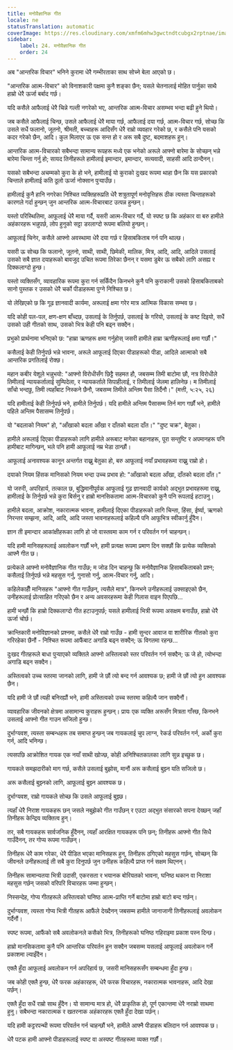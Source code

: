```yaml
---
title: मनोवैज्ञानिक गीत
locale: ne
statusTranslation: automatic
coverImage: https://res.cloudinary.com/xmfm6mhw3gwctndtcubgx2rptnae/image/upload/v1740468922/small_cover_tratado_de_psicologia_revolucionaria_a4c0dca4e0.webp
sidebar:
    label: 24. मनोवैज्ञानिक गीत
    order: 24
---
```

अब "आन्तरिक विचार" भनिने कुरामा धेरै गम्भीरताका साथ सोच्ने बेला आएको छ।

"आन्तरिक आत्म-विचार" को विनाशकारी पक्षमा कुनै शङ्का छैन; यसले चेतनालाई मोहित पार्नुका साथै हाम्रो धेरै ऊर्जा बर्बाद गर्छ।

यदि कसैले आफैलाई धेरै चिन्ने गल्ती नगरेको भए, आन्तरिक आत्म-विचार असम्भव भन्दा बढी हुने थियो।

जब कसैले आफैलाई चिन्छ, उसले आफैलाई धेरै माया गर्छ, आफैलाई दया गर्छ, आत्म-विचार गर्छ, सोच्छ कि उसले सधैं फलानो, जूतनो, श्रीमती, बच्चाहरू आदिसँग धेरै राम्रो व्यवहार गरेको छ, र कसैले पनि यसको कदर गरेको छैन, आदि। कुल मिलाएर ऊ एक सन्त हो र अरू सबै दुष्ट, बदमाशहरू हुन्।

आन्तरिक आत्म-विचारको सबैभन्दा सामान्य रूपहरू मध्ये एक भनेको अरूले आफ्नो बारेमा के सोच्छन् भन्ने बारेमा चिन्ता गर्नु हो; सायद तिनीहरूले हामीलाई इमान्दार, इमान्दार, सत्यवादी, साहसी आदि ठान्दैनन्।

यसको सबैभन्दा अचम्मको कुरा के हो भने, हामीलाई यो कुराको दुःखद रूपमा थाहा छैन कि यस प्रकारको चिन्ताले हामीलाई कति ठूलो ऊर्जा नोक्सान पुर्‍याउँछ।

हामीलाई कुनै हानि नगरेका निश्चित व्यक्तिहरूप्रति धेरै शत्रुतापूर्ण मनोवृत्तिहरू ठीक त्यस्ता चिन्ताहरूको कारणले गर्दा हुन्छन् जुन आन्तरिक आत्म-विचारबाट उत्पन्न हुन्छन्।

यस्तो परिस्थितिमा, आफूलाई धेरै माया गर्दै, यसरी आत्म-विचार गर्दै, यो स्पष्ट छ कि अहंकार वा बरु हामीले अहंकारहरू भन्नुपर्छ, लोप हुनुको सट्टा डरलाग्दो रूपमा बलियो हुन्छन्।

आफूलाई चिनेर, कसैले आफ्नो अवस्थामा धेरै दया गर्छ र हिसाबकिताब गर्न पनि थाल्छ।

यसरी ऊ सोच्छ कि फलानो, जूतनो, साथी, साथी, छिमेकी, मालिक, मित्र, आदि, आदि, आदिले उसलाई उसको सबै ज्ञात दयाहरूको बावजुद उचित रूपमा तिरेका छैनन् र यसमा डुबेर ऊ सबैको लागि असह्य र दिक्कलाग्दो हुन्छ।

यस्तो व्यक्तिसँग, व्यावहारिक रूपमा कुरा गर्न सकिँदैन किनभने कुनै पनि कुराकानी उसको हिसाबकिताबको सानो पुस्तक र उसको धेरै चर्को पीडाहरूमा पुग्ने निश्चित छ।

यो लेखिएको छ कि गूढ ज्ञानवादी कार्यमा, अरूलाई क्षमा गरेर मात्र आत्मिक विकास सम्भव छ।

यदि कोही पल-पल, क्षण-क्षण बाँच्दछ, उसलाई के तिर्नुपर्छ, उसलाई के गरियो, उसलाई के कष्ट दिइयो, सधैं उसको उही गीतको साथ, उसको भित्र केही पनि बढ्न सक्दैन।

प्रभुको प्रार्थनामा भनिएको छ: "हाम्रा ऋणहरू क्षमा गर्नुहोस् जसरी हामीले हाम्रा ऋणीहरूलाई क्षमा गर्छौं।"

कसैलाई केही तिर्नुपर्छ भन्ने भावना, अरूले आफूलाई दिएका पीडाहरूको पीडा, आदिले आत्माको सबै आन्तरिक प्रगतिलाई रोक्छ।

महान कबीर येशूले भन्नुभयो: "आफ्नो विरोधीसँग छिट्टै सहमत हौ, जबसम्म तिमी बाटोमा छौ, नत्र विरोधीले तिमीलाई न्यायकर्तालाई सुम्पिदेला, र न्यायकर्ताले सिपाहीलाई, र तिमीलाई जेलमा हालिनेछ। म तिमीलाई साँचो भन्दछु, तिमी त्यहाँबाट निस्कने छैनौ, जबसम्म तिमीले अन्तिम पैसा तिर्दैनौ।" (मत्ती, ५:२५, २६)

यदि हामीलाई केही तिर्नुपर्छ भने, हामीले तिर्नुपर्छ। यदि हामीले अन्तिम पैसासम्म तिर्न माग गर्छौं भने, हामीले पहिले अन्तिम पैसासम्म तिर्नुपर्छ।

यो "बदलाको नियम" हो, "आँखाको बदला आँखा र दाँतको बदला दाँत।" "दुष्ट चक्र", बेतुका।

हामीले अरूलाई दिएका पीडाहरूको लागि हामीले अरूबाट मागेका बहानाहरू, पूरा सन्तुष्टि र अपमानहरू पनि हामीबाट मागिन्छन्, भले पनि हामी आफूलाई नम्र भेडा ठान्छौं।

आफूलाई अनावश्यक कानून अन्तर्गत राख्नु बेतुका हो, बरु आफूलाई नयाँ प्रभावहरूमा राख्नु राम्रो हो।

दयाको नियम हिंसक मानिसको नियम भन्दा उच्च प्रभाव हो: "आँखाको बदला आँखा, दाँतको बदला दाँत।"

यो जरुरी, अपरिहार्य, तत्काल छ, बुद्धिमानीपूर्वक आफूलाई गूढ ज्ञानवादी कार्यको अद्भुत प्रभावहरूमा राख्नु, हामीलाई के तिर्नुपर्छ भन्ने कुरा बिर्सनु र हाम्रो मानसिकतामा आत्म-विचारको कुनै पनि रूपलाई हटाउनु।

हामीले बदला, आक्रोश, नकारात्मक भावना, हामीलाई दिएका पीडाहरूको लागि चिन्ता, हिंसा, ईर्ष्या, ऋणको निरन्तर सम्झना, आदि, आदि, आदि जस्ता भावनाहरूलाई कहिल्यै पनि आफूभित्र स्वीकार्नु हुँदैन।

ज्ञान ती इमान्दार आकांक्षीहरूका लागि हो जो वास्तवमा काम गर्न र परिवर्तन गर्न चाहन्छन्।

यदि हामी मानिसहरूलाई अवलोकन गर्छौं भने, हामी प्रत्यक्ष रूपमा प्रमाण दिन सक्छौं कि प्रत्येक व्यक्तिको आफ्नै गीत छ।

प्रत्येकले आफ्नो मनोवैज्ञानिक गीत गाउँछ; म जोड दिन चाहन्छु कि मनोवैज्ञानिक हिसाबकिताबको प्रश्न; कसैलाई तिर्नुपर्छ भन्ने महसुस गर्नु, गुनासो गर्नु, आत्म-विचार गर्नु, आदि।

कहिलेकाहीँ मानिसहरू "आफ्नो गीत गाउँछन्, त्यसैले मात्र", किनभने उनीहरूलाई उक्साइएको छैन, उनीहरूलाई प्रोत्साहित गरिएको छैन र अन्य अवसरहरूमा केही गिलास वाइन पिएपछि...

हामी भन्छौं कि हाम्रो दिक्कलाग्दो गीत हटाउनुपर्छ; यसले हामीलाई भित्री रूपमा असक्षम बनाउँछ, हाम्रो धेरै ऊर्जा चोर्छ।

क्रान्तिकारी मनोविज्ञानको प्रश्नमा, कसैले धेरै राम्रो गाउँछ - हामी सुन्दर आवाज वा शारीरिक गीतको कुरा गरिरहेका छैनौं - निश्चित रूपमा आफैंबाट अगाडि बढ्न सक्दैन; ऊ विगतमा रहन्छ...

दुःखद गीतहरूले बाधा पुर्‍याएको व्यक्तिले आफ्नो अस्तित्वको स्तर परिवर्तन गर्न सक्दैन; ऊ जे हो, त्योभन्दा अगाडि बढ्न सक्दैन।

अस्तित्वको उच्च स्तरमा जानको लागि, हामी जे छौं त्यो बन्द गर्न आवश्यक छ; हामी जे छौं त्यो हुन आवश्यक छैन।

यदि हामी जे छौं त्यही बनिरह्यौं भने, हामी अस्तित्वको उच्च स्तरमा कहिल्यै जान सक्दैनौं।

व्यावहारिक जीवनको क्षेत्रमा असामान्य कुराहरू हुन्छन्। प्रायः एक व्यक्ति अरूसँग मित्रता गाँस्छ, किनभने उसलाई आफ्नो गीत गाउन सजिलो हुन्छ।

दुर्भाग्यवश, त्यस्ता सम्बन्धहरू तब समाप्त हुन्छन् जब गायकलाई चुप लाग्न, रेकर्ड परिवर्तन गर्न, अर्को कुरा गर्न, आदि भनिन्छ।

त्यसपछि आक्रोशित गायक एक नयाँ साथी खोज्छ, कोही अनिश्चितकालका लागि सुन्न इच्छुक छ।

गायकले समझदारीको माग गर्छ, कसैले उसलाई बुझोस्, मानौं अरू कसैलाई बुझ्न यति सजिलो छ।

अरू कसैलाई बुझ्नको लागि, आफूलाई बुझ्न आवश्यक छ।

दुर्भाग्यवश, राम्रो गायकले सोच्छ कि उसले आफूलाई बुझ्छ।

त्यहाँ धेरै निराश गायकहरू छन् जसले नबुझेको गीत गाउँछन् र एउटा अद्भुत संसारको सपना देख्छन् जहाँ तिनीहरू केन्द्रिय व्यक्तित्व हुन्।

तर, सबै गायकहरू सार्वजनिक हुँदैनन्, त्यहाँ आरक्षित गायकहरू पनि छन्; तिनीहरू आफ्नो गीत सिधै गाउँदैनन्, तर गोप्य रूपमा गाउँछन्।

तिनीहरू धेरै काम गरेका, धेरै पीडित भएका मानिसहरू हुन्, तिनीहरू ठगिएको महसुस गर्छन्, सोच्छन् कि जीवनले उनीहरूलाई ती सबै कुरा दिनुपर्छ जुन उनीहरू कहिल्यै प्राप्त गर्न सक्षम थिएनन्।

तिनीहरू सामान्यतया भित्री उदासी, एकरसता र भयानक बोरियतको भावना, घनिष्ठ थकान वा निराशा महसुस गर्छन् जसको वरिपरि विचारहरू जम्मा हुन्छन्।

निस्सन्देह, गोप्य गीतहरूले अस्तित्वको घनिष्ठ आत्म-प्राप्ति गर्ने बाटोमा हाम्रो बाटो बन्द गर्छन्।

दुर्भाग्यवश, त्यस्ता गोप्य भित्री गीतहरू आफैंले देख्दैनन् जबसम्म हामीले जानाजानी तिनीहरूलाई अवलोकन गर्दैनौं।

स्पष्ट रूपमा, आफैंको सबै अवलोकनले कसैको भित्र, तिनीहरूको घनिष्ठ गहिराइमा प्रकाश पस्न दिन्छ।

हाम्रो मानसिकतामा कुनै पनि आन्तरिक परिवर्तन हुन सक्दैन जबसम्म यसलाई आफूलाई अवलोकन गर्ने प्रकाशमा ल्याइँदैन।

एक्लै हुँदा आफूलाई अवलोकन गर्न अपरिहार्य छ, जसरी मानिसहरूसँग सम्बन्धमा हुँदा हुन्छ।

जब कोही एक्लै हुन्छ, धेरै फरक अहंकारहरू, धेरै फरक विचारहरू, नकारात्मक भावनाहरू, आदि देखा पर्छन्।

एक्लै हुँदा सधैं राम्रो साथ हुँदैन। यो सामान्य मात्र हो, धेरै प्राकृतिक हो, पूर्ण एकान्तमा धेरै नराम्रो साथमा हुनु। सबैभन्दा नकारात्मक र खतरनाक अहंकारहरू एक्लै हुँदा देखा पर्छन्।

यदि हामी कट्टरपन्थी रूपमा परिवर्तन गर्न चाहन्छौं भने, हामीले आफ्नै पीडाहरू बलिदान गर्न आवश्यक छ।

धेरै पटक हामी आफ्नो पीडाहरूलाई स्पष्ट वा अस्पष्ट गीतहरूमा व्यक्त गर्छौं।

